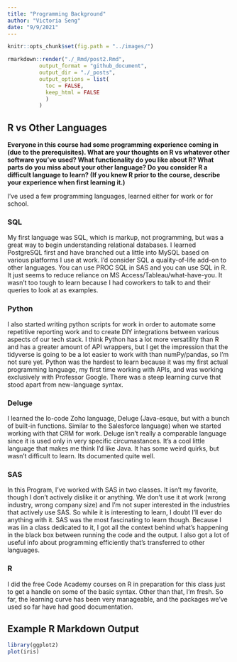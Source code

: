 ```yaml
---
title: "Programming Background"
author: "Victoria Seng"
date: "9/9/2021"
---
```


```r
knitr::opts_chunk$set(fig.path = "../images/")
```

```r
rmarkdown::render("./_Rmd/post2.Rmd", 
          output_format = "github_document",
          output_dir = "./_posts", 
          output_options = list(
            toc = FALSE, 
            keep_html = FALSE
            )
          )
```

## R vs Other Languages

**Everyone in this course had some programming experience coming in (due to the prerequisites).  What are your thoughts on R vs whatever other software you've used?  What functionality do you like about R?  What parts do you miss about your other language?  Do you consider R a difficult language to learn? (If you knew R prior to the course, describe your experience when first learning it.)**

I've used a few programming languages, learned either for work or for school. 

### SQL

My first language was SQL, which is markup, not programming, but was a great way to begin understanding relational databases. I learned PostgreSQL first and have branched out a little into MySQL based on various platforms I use at work. I'd consider SQL a quality-of-life add-on to other languages. You can use PROC SQL in SAS and you can use SQL in R. It just seems to reduce reliance on MS Access/Tableau/what-have-you. It wasn't too tough to learn because I had coworkers to talk to and their queries to look at as examples.

### Python

I also started writing python scripts for work in order to automate some repetitive reporting work and to create DIY integrations between various aspects of our tech stack. I think Python has a lot more versatility than R and has a greater amount of API wrappers, but I get the impression that the tidyverse is going to be a lot easier to work with than numPy/pandas, so I'm not sure yet. Python was the hardest to learn because it was my first actual programming language, my first time working with APIs, and was working exclusively with Professor Google. There was a steep learning curve that stood apart from new-language syntax.

### Deluge

I learned the lo-code Zoho language, Deluge (Java-esque, but with a bunch of built-in functions. Similar to the Salesforce language) when we started working with that CRM for work. Deluge isn't really a comparable language since it is used only in very specific circumastances. It's a cool little language that makes me think I'd like Java. It has some weird quirks, but wasn't difficult to learn. Its documented quite well.

### SAS

In this Program, I've worked with SAS in two classes. It isn't my favorite, though I don't actively dislike it or anything. We don't use it at work (wrong industry, wrong company size) and I'm not super interested in the industries that actively use SAS. So while it is interesting to learn, I doubt I'll ever do anything with it. SAS was the most fascinating to learn though. Because I was iin a class dedicated to it, I got all the context behind what's happening in the black box between running the code and the output. I also got a lot of useful info about programming efficiently that's transferred to other languages.

### R

I did the free Code Academy courses on R in preparation for this class just to get a handle on some of the basic syntax. Other than that, I'm fresh. So far, the learning curve has been very manageable, and the packages we've used so far have had good documentation. 

## Example R Markdown Output

```r
library(ggplot2)
plot(iris)
```